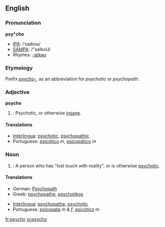 ==English==

===Pronunciation===
'''psy*cho'''
*[[IPA]]: /ˈsaɪkoʊ/
*[[SAMPA]]: /"saIkoU/
*Rhymes: [[Rhymes:English:-aɪkəʊ|-aɪkəʊ]]

===Etymology===
Prefix ''[[psycho-]]'', as an abbreviation for ''psychotic'' or ''psychopath''.

===Adjective===
'''psycho'''

# {{colloquial}}: Psychotic, or otherwise [[insane]].

====Translations====
*[[Interlingua]]: [[psychotic]], [[psychopathic]]
*Portuguese: [[psicótico]] ''m'', [[psicopático]] ''m''

===Noun===
{{en-noun}}

# {{colloquial}}: A person who has "lost touch with reality", or is otherwise [[psychotic]].

====Translations====
{{top}}
*German: [[Psychopath]]
*Greek: [[psychopathe]], [[psychotikos]]
{{mid}}
*[[Interlingua]]: [[psychopathe]], [[psychotic]]
*Portuguese: [[psicopata]] ''m'' & ''f'', [[psicótico]] ''m''
{{bottom}}

[[fr:psycho]]
[[vi:psycho]]